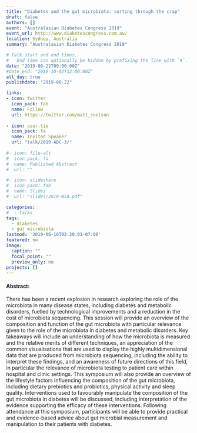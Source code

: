 ```yaml
---
title: "Diabetes and the gut microbiota: sorting through the crap" 
draft: false
authors: []
event: "Australasian Diabetes Congress 2019"
event_url: http://www.diabetescongress.com.au/ 
location: Sydney, Australia
summary: "Australasian Diabetes Congress 2019"

# Talk start and end times.
#   End time can optionally be hidden by prefixing the line with `#`.
date: "2019-08-22T09:00:00Z"
#date_end: "2019-10-02T12:00:00Z"
all_day: true
publishdate: "2019-08-22"

links:
- icon: twitter
  icon_pack: fab
  name: Follow
  url: https://twitter.com/matt_snelson
  
- icon: user-tie
  icon_pack: fa
  name: Invited Speaker
  url: "talk/2019-ADC-3/"
  
#- icon: file-alt
#  icon_pack: fa
#  name: Published Abstract
#  url: ""

#- icon: slideshare
#  icon_pack: fab
#  name: Slides
#  url: "slides/2018-NSA.pdf"

categories:
#  - talks
tags:
  - diabetes
  - gut microbiota
lastmod: '2019-06-16T02:20:01-07:00'
featured: no
image:
  caption: ""
  focal_point: ""
  preview_only: no
projects: []
---
```


#### Abstract:

There has been a recent explosion in research exploring the role of the microbiota in many disease states, including diabetes and metabolic disorders, fuelled by technological improvements and a reduction in the cost of microbiota sequencing. This session will provide an overview of the composition and function of the gut microbiota with particular relevance given to the role of the microbiota in diabetes and metabolic disorders. Key takeaways will include an understanding of how the microbiota is measured and the relative merits of different techniques, an appreciation of the common visualisations that are used to display the highly multidimensional data that are produced from microbiota sequencing, including the ability to interpret these findings, and an awareness of future directions of this field, in particular the relevance of microbiota testing to patient care within hospital and clinic settings. This symposium will also provide an overview of the lifestyle factors influencing the composition of the gut microbiota, including dietary prebiotics and probiotics, physical activity and sleep quality. Interventions used to favourably manipulate the composition of the gut microbiota in diabetes will be discussed, including interpretation of the evidence supporting the efficacy of these interventions. Following attendance at this symposium, participants will be able to provide practical and evidence-based advice about gut microbial measurement and manipulation to their patients with diabetes.
